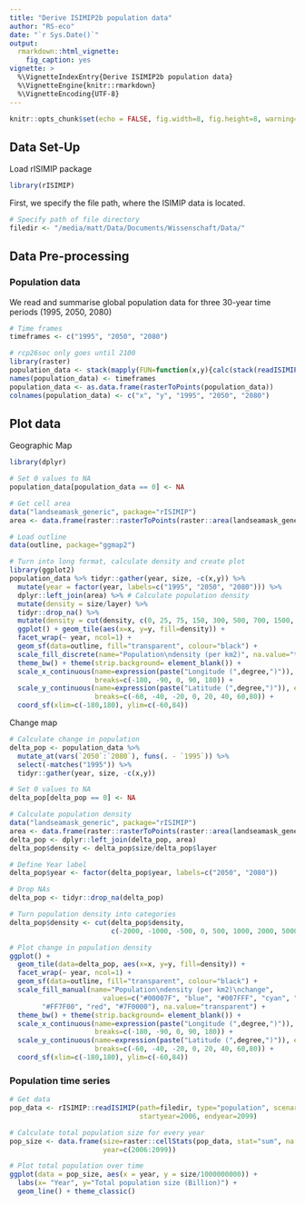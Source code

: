 ```yaml
---
title: "Derive ISIMIP2b population data"
author: "RS-eco"
date: "`r Sys.Date()`"
output:
  rmarkdown::html_vignette:
    fig_caption: yes
vignette: >
  %\VignetteIndexEntry{Derive ISIMIP2b population data}
  %\VignetteEngine{knitr::rmarkdown}
  %\VignetteEncoding{UTF-8}
---
```


```r
knitr::opts_chunk$set(echo = FALSE, fig.width=8, fig.height=8, warning=FALSE, comment=NA, message=FALSE)
```

## Data Set-Up

Load rISIMIP package

```r
library(rISIMIP)
```

First, we specify the file path, where the ISIMIP data is located.

```r
# Specify path of file directory
filedir <- "/media/matt/Data/Documents/Wissenschaft/Data/"
```

## Data Pre-processing

### Population data

We read and summarise global population data for three 30-year time periods (1995, 2050, 2080)

```r
# Time frames
timeframes <- c("1995", "2050", "2080")

# rcp26soc only goes until 2100
library(raster)
population_data <- stack(mapply(FUN=function(x,y){calc(stack(readISIMIP(path=filedir, type="population", scenario="rcp26soc", startyear=x, endyear=y)), mean)}, c(1980, 2036, 2066), c(2009, 2065, 2095)))
names(population_data) <- timeframes
population_data <- as.data.frame(rasterToPoints(population_data))
colnames(population_data) <- c("x", "y", "1995", "2050", "2080")
```

## Plot data

Geographic Map

```r
library(dplyr)

# Set 0 values to NA
population_data[population_data == 0] <- NA

# Get cell area
data("landseamask_generic", package="rISIMIP")
area <- data.frame(raster::rasterToPoints(raster::area(landseamask_generic, na.rm=TRUE)))

# Load outline
data(outline, package="ggmap2")

# Turn into long format, calculate density and create plot
library(ggplot2)
population_data %>% tidyr::gather(year, size, -c(x,y)) %>%
  mutate(year = factor(year, labels=c("1995", "2050", "2080"))) %>% 
  dplyr::left_join(area) %>% # Calculate population density
  mutate(density = size/layer) %>%
  tidyr::drop_na() %>% 
  mutate(density = cut(density, c(0, 25, 75, 150, 300, 500, 700, 1500, 10000))) %>% # Turn population density into categories
  ggplot() + geom_tile(aes(x=x, y=y, fill=density)) + 
  facet_wrap(~ year, ncol=1) + 
  geom_sf(data=outline, fill="transparent", colour="black") + 
  scale_fill_discrete(name="Population\ndensity (per km2)", na.value="transparent") + 
  theme_bw() + theme(strip.background= element_blank()) + 
  scale_x_continuous(name=expression(paste("Longitude (",degree,")")), expand=c(0.05,0.05),
                     breaks=c(-180, -90, 0, 90, 180)) + 
  scale_y_continuous(name=expression(paste("Latitude (",degree,")")), expand=c(0.05,0.05),
                     breaks=c(-60, -40, -20, 0, 20, 40, 60,80)) + 
  coord_sf(xlim=c(-180,180), ylim=c(-60,84))
```

Change map

```r
# Calculate change in population
delta_pop <- population_data %>% 
  mutate_at(vars(`2050`:`2080`), funs(. - `1995`)) %>% 
  select(-matches("1995")) %>% 
  tidyr::gather(year, size, -c(x,y))

# Set 0 values to NA
delta_pop[delta_pop == 0] <- NA

# Calculate population density
data("landseamask_generic", package="rISIMIP")
area <- data.frame(raster::rasterToPoints(raster::area(landseamask_generic, na.rm=TRUE)))
delta_pop <- dplyr::left_join(delta_pop, area)
delta_pop$density <- delta_pop$size/delta_pop$layer

# Define Year label
delta_pop$year <- factor(delta_pop$year, labels=c("2050", "2080"))

# Drop NAs
delta_pop <- tidyr::drop_na(delta_pop)

# Turn population density into categories
delta_pop$density <- cut(delta_pop$density, 
                         c(-2000, -1000, -500, 0, 500, 1000, 2000, 5000, 10000))

# Plot change in population density
ggplot() +
  geom_tile(data=delta_pop, aes(x=x, y=y, fill=density)) + 
  facet_wrap(~ year, ncol=1) + 
  geom_sf(data=outline, fill="transparent", colour="black") + 
  scale_fill_manual(name="Population\ndensity (per km2)\nchange",
                       values=c("#00007F", "blue", "#007FFF", "cyan", "yellow", 
        "#FF7F00", "red", "#7F0000"), na.value="transparent") + 
  theme_bw() + theme(strip.background= element_blank()) + 
  scale_x_continuous(name=expression(paste("Longitude (",degree,")")), expand=c(0.05,0.05),
                     breaks=c(-180, -90, 0, 90, 180)) + 
  scale_y_continuous(name=expression(paste("Latitude (",degree,")")), expand=c(0.05,0.05),
                     breaks=c(-60, -40, -20, 0, 20, 40, 60,80)) + 
  coord_sf(xlim=c(-180,180), ylim=c(-60,84))
```

### Population time series

```r
# Get data 
pop_data <- rISIMIP::readISIMIP(path=filedir, type="population", scenario="rcp26soc",
                                startyear=2006, endyear=2099)

# Calculate total population size for every year
pop_size <- data.frame(size=raster::cellStats(pop_data, stat="sum", na.rm=TRUE),
                       year=c(2006:2099))

# Plot total population over time
ggplot(data = pop_size, aes(x = year, y = size/1000000000)) + 
  labs(x= "Year", y="Total population size (Billion)") + 
  geom_line() + theme_classic()
```
